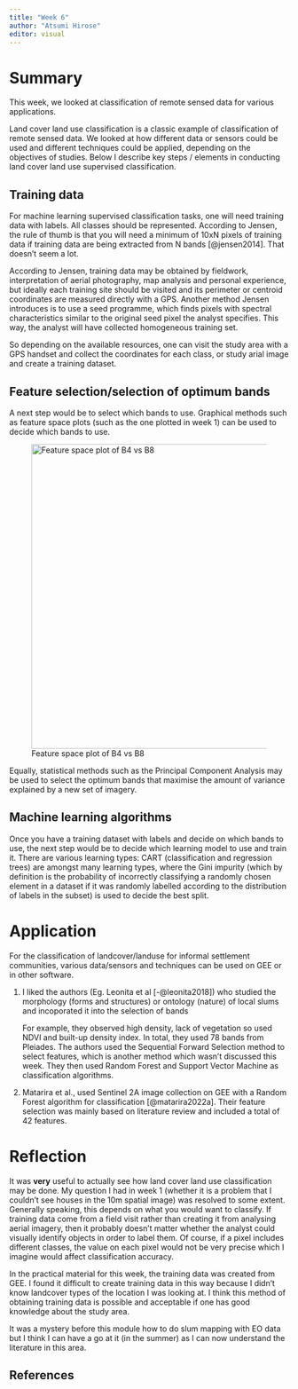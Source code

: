 ```yaml
---
title: "Week 6"
author: "Atsumi Hirose"
editor: visual
---
```


# Summary

This week, we looked at classification of remote sensed data for various applications.

Land cover land use classification is a classic example of classification of remote sensed data. We looked at how different data or sensors could be used and different techniques could be applied, depending on the objectives of studies. Below I describe key steps / elements in conducting land cover land use supervised classification.

## Training data

For machine learning supervised classification tasks, one will need training data with labels. All classes should be represented. According to Jensen, the rule of thumb is that you will need a minimum of 10xN pixels of training data if training data are being extracted from N bands [@jensen2014]. That doesn't seem a lot.

According to Jensen, training data may be obtained by fieldwork, interpretation of aerial photography, map analysis and personal experience, but ideally each training site should be visited and its perimeter or centroid coordinates are measured directly with a GPS. Another method Jensen introduces is to use a seed programme, which finds pixels with spectral characteristics similar to the original seed pixel the analyst specifies. This way, the analyst will have collected homogeneous training set.

So depending on the available resources, one can visit the study area with a GPS handset and collect the coordinates for each class, or study arial image and create a training dataset.

## Feature selection/selection of optimum bands

A next step would be to select which bands to use. Graphical methods such as feature space plots (such as the one plotted in week 1) can be used to decide which bands to use.

![Feature space plot of B4 vs B8](images/B4B8%20scatter%20plot-02.png){fig-align="left" width="549"}

Equally, statistical methods such as the Principal Component Analysis may be used to select the optimum bands that maximise the amount of variance explained by a new set of imagery.

## Machine learning algorithms

Once you have a training dataset with labels and decide on which bands to use, the next step would be to decide which learning model to use and train it. There are various learning types: CART (classification and regression trees) are amongst many learning types, where the Gini impurity (which by definition is the probability of incorrectly classifying a randomly chosen element in a dataset if it was randomly labelled according to the distribution of labels in the subset) is used to decide the best split.

# Application

For the classification of landcover/landuse for informal settlement communities, various data/sensors and techniques can be used on GEE or in other software.

1.  I liked the authors (Eg. Leonita et al [-@leonita2018]) who studied the morphology (forms and structures) or ontology (nature) of local slums and incoporated it into the selection of bands

    For example, they observed high density, lack of vegetation so used NDVI and built-up density index. In total, they used 78 bands from Pleiades. The authors used the Sequential Forward Selection method to select features, which is another method which wasn't discussed this week. They then used Random Forest and Support Vector Machine as classification algorithms.

2.  Matarira et al., used Sentinel 2A image collection on GEE with a Random Forest algorithm for classification [@matarira2022a]. Their feature selection was mainly based on literature review and included a total of 42 features.

# Reflection

It was **very** useful to actually see how land cover land use classification may be done. My question I had in week 1 (whether it is a problem that I couldn't see houses in the 10m spatial image) was resolved to some extent. Generally speaking, this depends on what you would want to classify. If training data come from a field visit rather than creating it from analysing aerial imagery, then it probably doesn't matter whether the analyst could visually identify objects in order to label them. Of course, if a pixel includes different classes, the value on each pixel would not be very precise which I imagine would affect classification accuracy.

In the practical material for this week, the training data was created from GEE. I found it difficult to create training data in this way because I didn't know landcover types of the location I was looking at. I think this method of obtaining training data is possible and acceptable if one has good knowledge about the study area.

It was a mystery before this module how to do slum mapping with EO data but I think I can have a go at it (in the summer) as I can now understand the literature in this area.

## References

